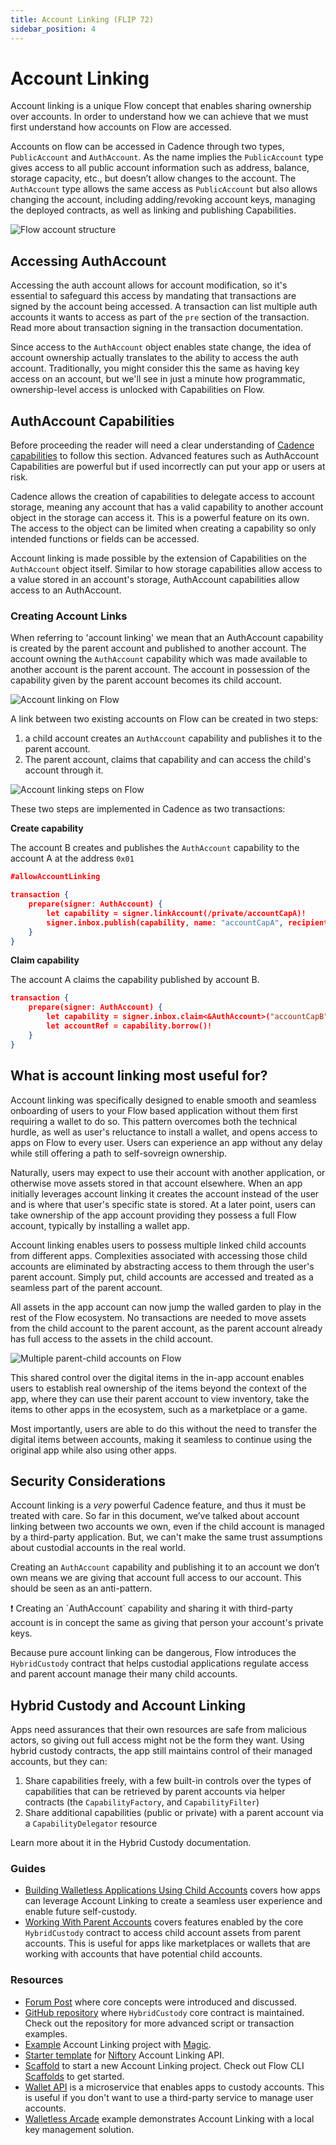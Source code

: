 ```yaml
---
title: Account Linking (FLIP 72)
sidebar_position: 4
---
```


# Account Linking

Account linking is a unique Flow concept that enables sharing ownership over accounts. In order to understand how we can achieve that we must first understand how accounts on Flow are accessed.

Accounts on flow can be accessed in Cadence through two types, `PublicAccount` and `AuthAccount`. As the name implies the `PublicAccount` type gives access to all public account information such as address, balance, storage capacity, etc., but doesn’t allow changes to the account. The `AuthAccount` type allows the same access as `PublicAccount` but also allows changing the account, including adding/revoking account keys, managing the deployed contracts, as well as linking and publishing Capabilities.

![Flow account structure](resources/account.png)

## Accessing AuthAccount

Accessing the auth account allows for account modification, so it's essential to safeguard this access by mandating that transactions are signed by the account being accessed. A transaction can list multiple auth accounts it wants to access as part of the `pre` section of the transaction. Read more about transaction signing in the transaction documentation.

Since access to the `AuthAccount` object enables state change, the idea of account ownership actually translates to the ability to access the auth account. Traditionally, you might consider this the same as having key access on an account, but we'll see in just a minute how programmatic, ownership-level access is unlocked with Capabilities on Flow.

## AuthAccount Capabilities

Before proceeding the reader will need a clear understanding of [Cadence capabilities](https://developers.flow.com/cadence/language/capabilities.md) to follow this section. Advanced features such as AuthAccount Capabilities are powerful but if used incorrectly can put your app or users at risk.

Cadence allows the creation of capabilities to delegate access to account storage, meaning any account that has a valid capability to another account object in the storage can access it. This is a powerful feature on its own. The access to the object can be limited when creating a capability so only intended functions or fields can be accessed.

Account linking is made possible by the extension of Capabilities on the `AuthAccount` object itself. Similar to how storage capabilities allow access to a value stored in an account's storage, AuthAccount capabilities allow access to an AuthAccount.

### Creating Account Links

When referring to 'account linking' we mean that an AuthAccount capability is created by the parent account and published to another account. The account owning the `AuthAccount` capability which was made available to another account is the parent account. The account in possession of the capability given by the parent account becomes its child account.

![Account linking on Flow](resources/linking.png)

A link between two existing accounts on Flow can be created in two steps:

1. a child account creates an `AuthAccount` capability and publishes it to the parent account.
2. The parent account, claims that capability and can access the child's account through it.

![Account linking steps on Flow](resources/linking-steps.png)

These two steps are implemented in Cadence as two transactions:

************************************Create capability************************************

The account B creates and publishes the `AuthAccount` capability to the account A at the address `0x01`

```json
#allowAccountLinking

transaction {
    prepare(signer: AuthAccount) {
        let capability = signer.linkAccount(/private/accountCapA)!
        signer.inbox.publish(capability, name: "accountCapA", recipient: 0x1)
    }
}
```

****************************Claim capability****************************

The account A claims the capability published by account B.

```json
transaction {
    prepare(signer: AuthAccount) {
        let capability = signer.inbox.claim<&AuthAccount>("accountCapB", provider: 0x2)!
        let accountRef = capability.borrow()!
    }
}
```

## What is account linking most useful for?

Account linking was specifically designed to enable smooth and seamless onboarding of users to your Flow based application without them first requiring a wallet to do so. This pattern overcomes both the technical hurdle, as well as user's reluctance to install a wallet, and opens access to apps on Flow to every user. Users can experience an app without any delay while still offering a path to self-sovreign ownership. 

Naturally, users may expect to use their account with another application, or otherwise move assets stored in that account elsewhere. When an app initially leverages account linking it creates the account instead of the user and is where that user's specific state is stored. At a later point, users can take ownership of the app account providing they possess a full Flow account, typically by installing a wallet app.

Account linking enables users to possess multiple linked child accounts from different apps. Complexities associated with accessing those child accounts are eliminated by abstracting access to them through the user's parent account. Simply put, child accounts are accessed and treated as a seamless part of the parent account.

All assets in the app account can now jump the walled garden to play in the rest of the Flow ecosystem. No transactions are needed to move assets from the child account to the parent account, as the parent account already has full access to the assets in the child account.

![Multiple parent-child accounts on Flow](resources/multiple-accounts.png)

This shared control over the digital items in the in-app account enables users to establish real ownership of the items beyond the context of the app, where they can use their parent account to view inventory, take the items to other apps in the ecosystem, such as a marketplace or a game.

Most importantly, users are able to do this without the need to transfer the digital items between accounts, making it seamless to continue using the original app while also using other apps.

## Security Considerations

Account linking is a _very_ powerful Cadence feature, and thus it must be treated with care. So far in this document, we’ve talked about account linking between two accounts we own, even if the child account is managed by a third-party application. But, we can't make the same trust assumptions about custodial accounts in the real world.

Creating an `AuthAccount` capability and publishing it to an account we don’t own means we are giving that account full access to our account. This should be seen as an anti-pattern.

<aside>
❗ Creating an `AuthAccount` capability and sharing it with third-party account is in concept the same as giving that person your account's private keys.

</aside>

Because pure account linking can be dangerous, Flow introduces the `HybridCustody` contract that helps custodial applications regulate access and parent account manage their many child accounts.

## Hybrid Custody and Account Linking

Apps need assurances that their own resources are safe from malicious actors, so giving out full access might not be the form they want. Using hybrid custody contracts, the app still maintains control of their managed accounts, but they can:

1. Share capabilities freely, with a few built-in controls over the types of capabilities that can be retrieved by parent accounts via helper contracts (the `CapabilityFactory`, and `CapabilityFilter`)
2. Share additional capabilities (public or private) with a parent account via a `CapabilityDelegator` resource

Learn more about it in the Hybrid Custody documentation.

### Guides[](https://developers.flow.com/concepts/account-linking#guides)

- [Building Walletless Applications Using Child Accounts](https://developers.flow.com/concepts/account-linking/child-accounts) covers how apps can leverage Account Linking to create a seamless user experience and enable future self-custody.
- [Working With Parent Accounts](https://developers.flow.com/concepts/account-linking/parent-accounts) covers features enabled by the core `HybridCustody` contract to access child account assets from parent accounts. This is useful for apps like marketplaces or wallets that are working with accounts that have potential child accounts.

### Resources[](https://developers.flow.com/concepts/account-linking#resources)

- [Forum Post](https://forum.onflow.org/t/hybrid-custody/4016) where core concepts were introduced and discussed.
- [GitHub repository](https://github.com/onflow/hybrid-custody) where `HybridCustody` core contract is maintained. Check out the repository for more advanced script or transaction examples.
- [Example](https://github.com/jribbink/magic-link-hc-sample/) Account Linking project with [Magic](https://magic.link/).
- [Starter template](https://github.com/Niftory/niftory-samples/tree/main/walletless-onboarding) for [Niftory](https://niftory.com/) Account Linking API.
- [Scaffold](https://github.com/onflow/hybrid-custody-scaffold) to start a new Account Linking project. Check out Flow CLI [Scaffolds](https://developers.flow.com/tooling/flow-cli/super-commands#using-scaffolds) to get started.
- [Wallet API](https://github.com/flow-hydraulics/flow-wallet-api/) is a microservice that enables apps to custody accounts. This is useful if you don't want to use a third-party service to manage user accounts.
- [Walletless Arcade](https://github.com/onflow/walletless-arcade-example) example demonstrates Account Linking with a local key management solution.